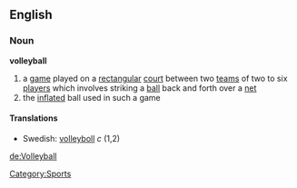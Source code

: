 == English == {{wikipedia}}
=== Noun ===
'''volleyball'''
# a [[game]] played on a [[rectangular]] [[court]] between two [[teams]] of two to six [[player]]s which involves striking a [[ball]] back and forth over a [[net]]
# the [[inflated]] ball used in such a game
====Translations====
*Swedish: [[volleyboll]] ''c'' (1,2)

[[Category:Sports]]

[[de:Volleyball]]